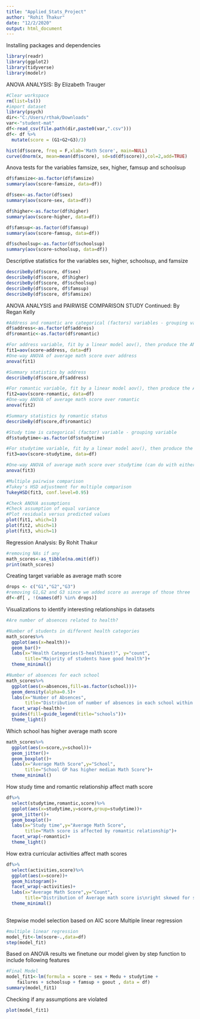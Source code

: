 ---
title: "Applied_Stats_Project"
author: "Rohit Thakur"
date: "12/2/2020"
output: html_document
---
Installing packages and dependencies
```{r}
library(readr)
library(ggplot2)
library(tidyverse)
library(modelr)
```
ANOVA ANALYSIS: By Elizabeth Trauger
```{r}
#Clear workspace
rm(list=ls())
#import dataset
library(psych)
dir<-"C:/Users/rthak/Downloads"
var<-"student-mat"
df<-read_csv(file.path(dir,paste0(var,".csv")))
df<- df %>%
  mutate(score = (G1+G2+G3)/3)

hist(df$score, freq = F,xlab='Math Score', main=NULL)
curve(dnorm(x, mean=mean(df$score), sd=sd(df$score)),col=2,add=TRUE)

```
Anova tests for the variables famsize, sex, higher, famsup and schoolsup
```{r}
df$famsize<-as.factor(df$famsize)
summary(aov(score~famsize, data=df))

df$sex<-as.factor(df$sex)
summary(aov(score~sex, data=df))

df$higher<-as.factor(df$higher)
summary(aov(score~higher, data=df))

df$famsup<-as.factor(df$famsup)
summary(aov(score~famsup, data=df))

df$schoolsup<-as.factor(df$schoolsup)
summary(aov(score~schoolsup, data=df))
```

Descriptive statistics for the variables sex, higher, schoolsup, and famsize
```{r}

describeBy(df$score, df$sex)
describeBy(df$score, df$higher)
describeBy(df$score, df$schoolsup)
describeBy(df$score, df$famsup)
describeBy(df$score, df$famsize)
```

ANOVA ANALYSIS and PAIRWISE COMPARISON STUDY Continued:
By Regan Kelly
```{r}

#Address and romantic are categorical (factors) variables - grouping variables
df$address<-as.factor(df$address)
df$romantic<-as.factor(df$romantic)

#For address variable, fit by a linear model aov(), then produce the ANOVA table
fit1=aov(score~address, data=df)
#One-way ANOVA of average math score over address
anova(fit1)

#Summary statistics by address
describeBy(df$score,df$address)

#For romantic variable, fit by a linear model aov(), then produce the ANOVA table
fit2=aov(score~romantic, data=df)
#One-way ANOVA of average math score over romantic
anova(fit2)

#Summary statistics by romantic status
describeBy(df$score,df$romantic)

#Study time is categorical (factor) variable - grouping variable
df$studytime<-as.factor(df$studytime)

#For studytime variable, fit by a linear model aov(), then produce the ANOVA table
fit3=aov(score~studytime, data=df)

#One-way ANOVA of average math score over studytime (can do with either command)
anova(fit3)

#Multiple pairwise comparison
#Tukey's HSD adjustment for multiple comparison
TukeyHSD(fit3, conf.level=0.95)

#Check ANOVA assumptions
#Check assumption of equal variance
#Plot residuals versus predicted values
plot(fit1, which=1)
plot(fit2, which=1)
plot(fit3, which=1)

```


Regression Analysis: By Rohit Thakur

```{r}
#removing NAs if any
math_scores<-as_tibble(na.omit(df))
print(math_scores)
```
Creating target variable as average math score
```{r}
drops <- c("G1","G2","G3")
#removing G1,G2 and G3 since we added score as average of those three
df<-df[ , !(names(df) %in% drops)]
```



Visualizations to identify interesting relationships in datasets
```{R}
#Are number of absences related to health?

#Number of students in different health categories
math_scores%>%
  ggplot(aes(x=health))+
  geom_bar()+
  labs(x="Health Categories(5-healthiest)", y="count",
       title="Majority of students have good health")+
  theme_minimal()
```
```{r}
#Number of absences for each school
math_scores%>%
  ggplot(aes(x=absences,fill=as.factor(school)))+
  geom_density(alpha=0.5)+
  labs(x="Number of Absences",
       title="Distribution of number of absences in each school within each health group")+
  facet_wrap(~health)+
  guides(fill=guide_legend(title="schools"))+
  theme_light()
```
Which school has higher average math score
```{r}
math_scores%>%
  ggplot(aes(x=score,y=school))+
  geom_jitter()+
  geom_boxplot()+
  labs(x="Average Math Score",y="School",
       title="School GP has higher median Math Score")+
  theme_minimal()
```
How study time and romantic relationship affect math score
```{r}
df%>%
  select(studytime,romantic,score)%>%
  ggplot(aes(x=studytime,y=score,group=studytime))+
  geom_jitter()+
  geom_boxplot()+
  labs(x="Study time",y="Average Math Score",
       title="Math score is affected by romantic relationship")+
  facet_wrap(~romantic)+
  theme_light()
```
How extra curricular activities affect math scores
```{r}
df%>%
  select(activities,score)%>%
  ggplot(aes(x=score))+
  geom_histogram()+
  facet_wrap(~activities)+
  labs(x="Average Math Score",y="Count",
       title="Distribution of Average math score is\nright skewed for students performing activities")+
  theme_minimal()
  
```
Stepwise model selection based on AIC score
Multiple linear regression
```{r}
#multiple linear regression
model_fit<-lm(score~.,data=df)
step(model_fit)
```

Based on ANOVA results we finetune our model given by step function
to include following features
```{r}
#Final Model
model_fit1<-lm(formula = score ~ sex + Medu + studytime + 
    failures + schoolsup + famsup + goout , data = df)
summary(model_fit1)
```
Checking if any assumptions are violated
```{r}
plot(model_fit1)
```















